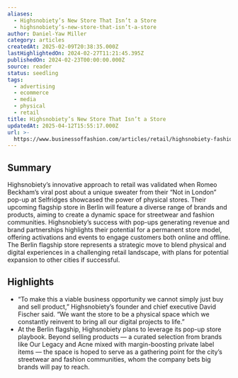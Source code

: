 ```yaml
---
aliases:
  - Highsnobiety’s New Store That Isn’t a Store
  - highsnobiety’s-new-store-that-isn’t-a-store
author: Daniel-Yaw Miller
category: articles
createdAt: 2025-02-09T20:38:35.000Z
lastHighlightedOn: 2024-02-27T11:21:45.395Z
publishedOn: 2024-02-23T00:00:00.000Z
source: reader
status: seedling
tags:
  - advertising
  - ecommerce
  - media
  - physical
  - retail
title: Highsnobiety’s New Store That Isn’t a Store
updatedAt: 2025-04-12T15:55:17.000Z
url: >-
  https://www.businessoffashion.com/articles/retail/highsnobiety-fashion-week-collaborations/?utm_source=news.futureparty.com&utm_medium=newsletter&utm_campaign=tyler-perry-s-sora-studio
---
```

## Summary

Highsnobiety’s innovative approach to retail was validated when Romeo Beckham’s viral post about a unique sweater from their “Not in London” pop-up at Selfridges showcased the power of physical stores. Their upcoming flagship store in Berlin will feature a diverse range of brands and products, aiming to create a dynamic space for streetwear and fashion communities. Highsnobiety’s success with pop-ups generating revenue and brand partnerships highlights their potential for a permanent store model, offering activations and events to engage customers both online and offline. The Berlin flagship store represents a strategic move to blend physical and digital experiences in a challenging retail landscape, with plans for potential expansion to other cities if successful.

## Highlights

- “To make this a viable business opportunity we cannot simply just buy and sell product,” Highsnobiety’s founder and chief executive David Fischer said. “We want the store to be a physical space which we constantly reinvent to bring all our digital projects to life.”
- At the Berlin flagship, Highsnobiety plans to leverage its pop-up store playbook. Beyond selling products — a curated selection from brands like Our Legacy and Acne mixed with margin-boosting private label items — the space is hoped to serve as a gathering point for the city’s streetwear and fashion communities, whom the company bets big brands will pay to reach.
